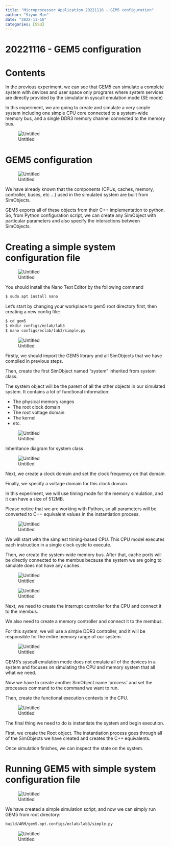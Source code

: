 ```yaml
---
title: "Microprocessor Application 20221116 - GEM5 configuration"
author: "Siyun Min"
date: "2022-11-16"
categories: [SSU]
---
```

# 20221116 - GEM5 configuration

# Contents

In the previous experiment, we can see that GEM5 can simulate a complete system with devices and user space only programs where system services are directly provided by the simulator in syscall emulation mode (SE mode)

In this experiment, we are going to create and simulate a very simple system including one simple CPU core connected to a system-wide memory bus, and a single DDR3 memory channel connected to the memory bus.

![Untitled](./Untitled.png)

# GEM5 configuration

![Untitled](./Untitled%201.png)

We have already known that the components (CPUs, caches, memory, controller, buses, etc …) used in the simulated system are built from SimObjects.

GEM5 exports all of these objects from their C++ implementation to python. So, from Python configuration script, we can create any SimObject with particular parameters and also specify the interactions between SimObjects.

# Creating a simple system configuration file

![Untitled](./Untitled%202.png)

You should install the Nano Text Editor by the following command

```bash
$ sudo apt install nano
```

Let’s start by changing your workplace to gem5 root directory first, then creating a new config file:

```bash
$ cd gem5
$ mkdir configs/eclab/lab3
$ nano configs/eclab/lab3/simple.py
```

![Untitled](./Untitled%203.png)

Firstly, we should import the GEM5 library and all SimObjects that we have compiled in previous steps.

Then, create the first SimObject named “system” inherited from system class.

The system object will be the parent of all the other objects in our simulated system. It contains a lot of functional information:

- The physical memory ranges
- The root clock domain
- The root voltage domain
- The kernel
- etc.

![Untitled](./Untitled%204.png)

Inheritance diagram for system class

![Untitled](./Untitled%205.png)

Next, we create a clock domain and set the clock frequency on that domain.

Finally, we specify a voltage domain for this clock domain.

In this experiment, we will use timing mode for the memory simulation, and it can have a size of 512MB.

Please notice that we are working with Python, so all parameters will be converted to C++ equivalent values in the instantiation process.

![Untitled](./Untitled%206.png)

We will start with the simplest timing-based CPU. This CPU model executes each instruction in a single clock cycle to execute.

Then, we create the system-wide memory bus. After that, cache ports will be directly connected to the membus because the system we are going to simulate does not have any caches.

![Untitled](./Untitled%207.png)

![Untitled](./Untitled%208.png)

Next, we need to create the interrupt controller for the CPU and connect it to the membus.

We also need to create a memory controller and connect it to the membus.

For this system, we will use a simple DDR3 controller, and it will be responsible for the entire memory range of our system.

![Untitled](./Untitled%209.png)

GEM5’s syscall emulation mode does not emulate all of the devices in a system and focuses on simulating the CPU and memory system that all what we need.

Now we have to create another SimObject name ‘process’ and set the processes command to the command we want to run.

Then, create the functional execution contexts in the CPU.

![Untitled](./Untitled%2010.png)

The final thing we need to do is instantiate the system and begin execution.

First, we create the Root object. The instantiation process goes through all of the SimObjects we have created and creates the C++ equivalents.

Once simulation finishes, we can inspect the state on the system.

# Running GEM5 with simple system configuration file

![Untitled](./Untitled%2011.png)

We have created a simple simulation script, and now we can simply run GEM5 from root directory:

```bash
build/ARM/gem5.opt.configs/eclab/lab3/simple.py
```

![Untitled](./Untitled%2012.png)